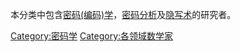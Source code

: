 {{Catnav|頁面分類|人物|各職業人物|数学家}}

本分类中包含[[密码学|密码(编码)学]]，[[密码分析|密码分析]]及[[隐写术|隐写术]]的研究者。
{{Commonscat|Cryptographers}}

[[Category:密码学|Category:密码学]]
[[Category:各领域数学家|Category:各领域数学家]]
